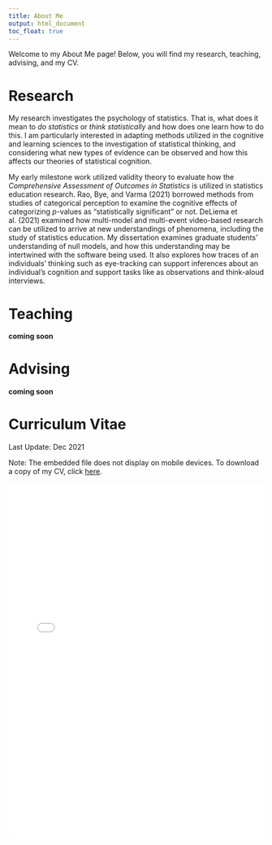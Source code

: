 ```yaml
---
title: About Me
output: html_document
toc_float: true
---
```


Welcome to my About Me page! Below, you will find my research, teaching, advising, and my CV. 

# Research 

My research investigates the psychology of statistics. That is, what does it mean to *do statistics* or *think statistically* and how does one learn how to do this. I am particularly interested in adapting methods utilized in the cognitive and learning sciences to the investigation of statistical thinking, and considering what new types of evidence can be observed and how this affects our theories of statistical cognition. 

My early milestone work utilized validity theory to evaluate how the *Comprehensive Assessment of Outcomes in Statistics* is utilized in statistics education research. Rao, Bye, and Varma (2021) borrowed methods from studies of categorical perception to examine the cognitive effects of categorizing *p*-values as "statistically significant" or not. DeLiema et al. (2021) examined how multi-model and multi-event video-based research can be utilized to arrive at new understandings of phenomena, including the study of statistics education. My dissertation examines graduate students' understanding of null models, and how this understanding may be intertwined with the software being used. It also explores how traces of an individuals' thinking such as eye-tracking can support inferences about an individual's cognition and support tasks like as observations and think-aloud interviews. 

# Teaching

**coming soon**


# Advising

**coming soon**


# Curriculum Vitae

Last Update: Dec 2021

Note: The embedded file does not display on mobile devices. To download a copy of my CV, click [here](https://github.com/RaoVNV/RaoVNV.github.io/raw/main/RaoVNV_CV.pdf).

<embed 
  src="/RaoVNV_CV.pdf" 
  type="application/pdf" 
  width="100%" 
  height="700px"
/>
